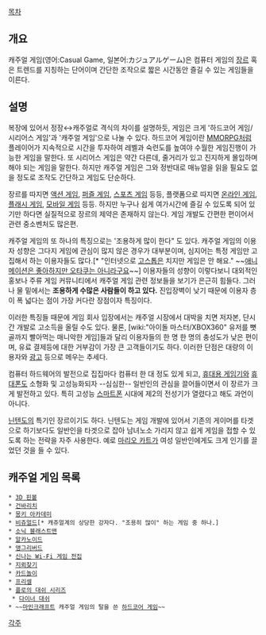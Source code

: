 [[목차]]

== 개요 ==
캐주얼 게임(영어:Casual Game, 일본어:カジュアルゲーム)은 컴퓨터 게임의 [[장르]] 혹은 트렌드를 지칭하는 단어이며 간단한 조작으로 짧은 시간동안 즐길 수 있는 게임들을 이른다.

== 설명 ==
복장에 있어서 정장↔캐주얼로 격식의 차이를 설명하듯, 게임은 크게 '하드코어 게임/시리어스 게임'과 '캐주얼 게임'으로 나눌 수 있다. 하드코어 게임이란 [[MMORPG]]처럼 플레이어가 지속적으로 시간을 투자하여 레벨과 숙련도를 높여야 수월한 게임진행이 가능한 게임을 말한다. 또 시리어스 게임은 약간 다른데, 줄거리가 있고 진지하게 몰입하며 해야 되는 게임을 말한다. 하지만 캐주얼 게임은 그와 정반대로 매뉴얼을 읽을 필요도 없을 정도로 조작도 간단하고 게임도 단순하다. 

장르를 따지면 [[액션 게임]], [[퍼즐 게임]], [[스포츠 게임]] 등등, 플랫폼으로 따지면 [[온라인 게임]], [[플래시 게임]], [[모바일 게임]] 등등. 하지만 누구나 쉽게 여가시간에 즐길 수 있도록 되어 있기만 하다면 실질적으로 장르의 제약은 존재하지 않는다. 게임 개발도 간편한 편이어서 관련 중소벤처도 많은편. 

캐주얼 게임의 또 하나의 특징으로는 '조용하게 많이 한다" 도 있다. 캐주얼 게임의 이용자 성향은 그다지 게임에 관심이 많지 않은 경우가 대부분이며, 심지어는 특정 게임만 고집해서 하는 이용자들도 많다.[* "인터넷으로 [[고스톱]]은 치지만 게임은 안 해요." ~~[[애니메이션은 좋아하지만 오타쿠는 아니라구요]]~~] 이용자들의 성향이 이렇다보니 대외적인 홍보나 주류 게임 커뮤니티에서 캐주얼 게임 관련 정보들을 보기가 은근히 힘들다. 그러나 물 밑에서는 '''조용하게 수많은 사람들이 하고 있다.''' 진입장벽이 낮기 때문에 이용자 층이 폭 넓다는 점이 가장 커다란 장점이자 특징이다. 

이러한 특징들 때문에 게임 회사 입장에서는 캐주얼 시장에서 대박을 치면 저자본, 단시간 개발로 고소득을 올릴 수도 있다. 물론, [wiki:"아이돌 마스터/XBOX360" 유저를 뼛골까지 빨아먹는 매니악한 게임]들과 달리 이용자들의 한 명 한 명의 충성도가 낮은 편이며, 유료 결제등에 대한 거부감이 가장 큰 고객들이기도 하다. 이러한 단점은 대량의 이용자와 [[광고]] 등으로 메우는 추세다. 

컴퓨터 하드웨어의 발전으로 집집마다 컴퓨터 한 대 정도 있게 되고, [[게임기|휴대용 게임기]]와 [[모바일 게임|휴대폰]]도 소형화 및 고성능화되자 --심심한-- 일반인의 관심을 끌어들이면서 이 장르가 크게 발전하고 있다. 특히 고성능 [[스마트폰]] 시대에 제2의 전성기가 열렸다고 해도 과언이 아니다. 

[[닌텐도]]의 특기인 장르이기도 하다. 닌텐도는 게임 개발에 있어서 기존의 게이머를 타겟으로 하기보다도 일반인을 타겟으로 잡아 남녀노소 가리지 않고 쉽게 게임을 접할 수 있도록 하는 전략을 자주 사용한다. 예로 [[마리오 카트]]가 여성 일반인에게도 크게 인기를 끌었던 것을 들 수 있다.

== 캐주얼 게임 목록 ==
 * [[3D 핀볼]]
 * [[건바리치]]
 * [[몽키 아카데미]]
 * [[비쥬얼드]][* 캐쥬얼계의 상당한 강자다. "조용히 많이" 하는 게임 중 하나.] 
 * [[소닉 블래스트맨]]
 * [[알카노이드]]
 * [[앵그리버드]]
 * [[신나는 Wi-Fi 게임 전집]]
 * [[지뢰찾기]]
 * [[카드놀이]]
 * [[프리셀]]
 * [[플로의 대쉬 시리즈]]
  * [[다이너 대쉬]]
 * ~~[[마인크래프트]] 캐주얼 게임의 탈을 쓴 [[하드코어 게임]]~~

[[각주]]
